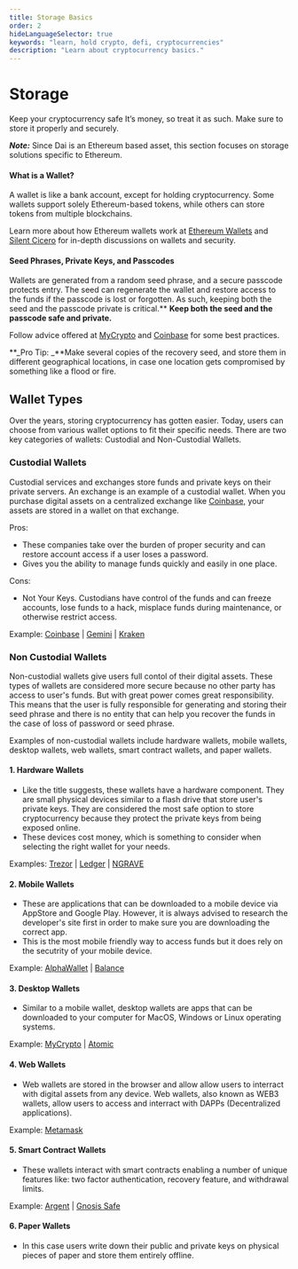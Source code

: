 ```yaml
---
title: Storage Basics
order: 2
hideLanguageSelector: true
keywords: "learn, hold crypto, defi, cryptocurrencies"
description: "Learn about cryptocurrency basics."
---
```


# Storage

Keep your cryptocurrency safe It’s money, so treat it as such. Make sure to store it properly and securely.

**_Note:_** Since Dai is an Ethereum based asset, this section focuses on storage solutions specific to Ethereum.

<Column>

<Box>

#### What is a Wallet?

A wallet is like a bank account, except for holding cryptocurrency. Some wallets support solely Ethereum-based tokens, while others can store tokens from multiple blockchains.

Learn more about how Ethereum wallets work at [Ethereum Wallets](https://ethereum.org/wallets/) and [Silent Cicero](https://silentcicero.gitbooks.io/pro-tips-for-ethereum-wallet-management/ethereum-wallet-basics/what-is-an-ethereum-wallet.html) for in-depth discussions on wallets and security.

</Box>

</Column>

<Column>

<Box>

#### Seed Phrases, Private Keys, and Passcodes

Wallets are generated from a random seed phrase, and a secure passcode protects entry. The seed can regenerate the wallet and restore access to the funds if the passcode is lost or forgotten. As such, keeping both the seed and the passcode private is critical.\*\* **Keep both the seed and the passcode safe and private.**

Follow advice offered at [MyCrypto](https://support.mycrypto.com/staying-safe/protecting-yourself-and-your-funds) and [Coinbase](https://blog.coinbase.com/the-keys-to-keeping-your-crypto-safe-96d497cce6cf) for some best practices.


</Box>

</Column>



<Callout icon="lightbulb">

**_Pro Tip: _**Make several copies of the recovery seed, and store them in different geographical locations, in case one location gets compromised by something like a flood or fire.

</Callout>



## Wallet Types

Over the years, storing cryptocurrency has gotten easier. Today, users can choose from various wallet options to fit their specific needs. There are two key categories of wallets: Custodial and Non-Custodial Wallets.

### Custodial Wallets

Custodial services and exchanges store funds and private keys on their private servers. An exchange is an example of a custodial wallet. When you purchase digital assets on a centralized exchange like [Coinbase,](https://www.coinbase.com/dashboard) your assets are stored in a wallet on that exchange.  


Pros: 
- These companies take over the burden of proper security and can restore account access if a user loses a password.
- Gives you the ability to manage funds quickly and easily in one place. 

Cons: 
- Not Your Keys. Custodians have control of the funds and can freeze accounts, lose funds to a hack, misplace funds during maintenance, or otherwise restrict access.

Example: [Coinbase](https://www.coinbase.com/dashboard) <Icon name="coinbase_color" size={20} /> | [Gemini](https://gemini.com/) | [Kraken](https://www.kraken.com/)



### Non Custodial Wallets

Non-custodial wallets give users full contol of their digital assets. These types of wallets are considered more secure because no other party has access to user's funds. But with great power comes great responsibility. This means that the user is fully responsible for generating and storing their seed phrase and there is no entity that can help you recover the funds in the case of loss of password or seed phrase.  

Examples of non-custodial wallets include hardware wallets, mobile wallets, desktop wallets, web wallets, smart contract wallets, and paper wallets.

#### 1. Hardware Wallets

- Like the title suggests, these wallets have a hardware component. They are small physical devices similar to a flash drive that store user's private keys. They are considered the most safe option to store cryptocurrency because they protect the private keys from being exposed online. 
- These devices cost money, which is something to consider when selecting the right wallet for your needs.

Examples: [Trezor](https://trezor.io/) <Icon name="trezor" size={20} /> | [Ledger](https://www.ledger.com/) <Icon name="ledger" size={20} /> | [NGRAVE](https://www.ngrave.io/)

#### 2. Mobile Wallets

- These are applications that can be downloaded to a mobile device via AppStore and Google Play. However, it is always advised to research the developer's site first in order to make sure you are downloading the correct app.
- This is the most mobile friendly way to access funds but it does rely on the secutrity of your mobile device. 

Example: [AlphaWallet](https://alphawallet.com/) | [Balance](https://www.balance.io/)

#### 3. Desktop Wallets

- Similar to a mobile wallet, desktop wallets are apps that can be downloaded to your computer for MacOS, Windows or Linux operating systems. 

Example: [MyCrypto](https://download.mycrypto.com/) | [Atomic](https://atomicwallet.io/)

#### 4. Web Wallets

- Web wallets are stored in the browser and allow allow users to interract with digital assets from any device. Web wallets, also known as WEB3 wallets, allow users to access and interract with DAPPs (Decentralized applications).

Example: [Metamask](https://metamask.io/) <Icon name="metamask_color" size={20} />

#### 5. Smart Contract Wallets

- These wallets interact with smart contracts enabling a number of unique features like: two factor authentication, recovery feature, and withdrawal limits.

Example: [Argent](https://www.argent.xyz/security/) | [Gnosis Safe](https://gnosis-safe.io/)

#### 6. Paper Wallets
- In this case users write down their public and private keys on physical pieces of paper and store them entirely offline. 


